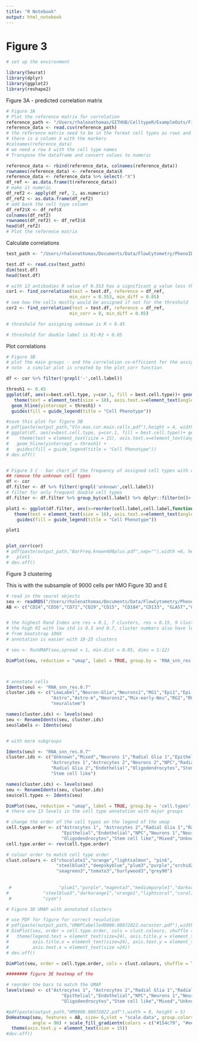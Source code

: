 ```yaml
---
title: "R Notebook"
output: html_notebook
---
```


# Figure 3

```r
# set up the environment

library(Seurat)
library(dplyr)
library(ggplot2)
library(reshape2)

```


Figure 3A - predicted correlation matrix


```r
# Figure 3A 
# Plot the reference matrix for correlation
reference_path <- "/Users/rhalenathomas/GITHUB/CelltypeR/ExampleOuts/FinalReferenceMatrix.csv"
reference_data <- read.csv(reference_path)
# the reference matrix need to be in the format cell types as rows and markers as columns
# there is a column X with the markers
#colnames(reference_data)
# we need a row X with the cell type names
# Transpose the dataframe and convert values to numeric

reference_data <- rbind(reference_data, colnames(reference_data))
rownames(reference_data) <- reference_data$X
reference_data <- reference_data %>% select(-"X")
df_ref <- as.data.frame(t(reference_data))
# make it numeric
df_ref2 <- apply(df_ref, 2, as.numeric)
df_ref2 <- as.data.frame(df_ref2)
# add back the cell type column
df_ref2$X <- df_ref$X
colnames(df_ref2)
rownames(df_ref2) <- df_ref2$X
head(df_ref2)
# Plot the reference matrix


```

Calculate correlations

```r

test_path <- "/Users/rhalenathomas/Documents/Data/FlowCytometry/PhenoID/Analysis/9MBO/prepro_outsjan20-9000cells/prepro_outsretrotransformed_flowset.csv"

test.df <- read.csv(test_path)
dim(test.df)
head(test.df)

# with 13 antibodies R value of 0.553 has a significant p value less than 0.05
cor1 <- find_correlation(test = test.df, reference = df_ref,
                        min_corr = 0.553, min_diff = 0.05)
# see how the cells mostly would be assigned if not for the threshold
cor2 <- find_correlation(test = test.df, reference = df_ref,
                        min_corr = 0, min_diff = 0.05)

# threshold for assigning unknown is R < 0.45

# threshold for double label is R1-R2 < 0.05


```

Plot correlations
```r
# Figure 3B
# plot the main groups - and the correlation co-efficient for the assigned group
# note  a similar plot is created by the plot_corr function

df <- cor %>% filter(!grepl('-',cell.label))

thresh1 <- 0.45
ggplot(df, aes(x=best.cell.type, y=cor.1, fill = best.cell.type))+ geom_violin(trim = FALSE)+ ylim(0,1)+theme_classic()+
   theme(text = element_text(size = 18), axis.text.x=element_text(angle=90, size = 15)) + ylab("correlation coefficient") + xlab("Cell type with max correlation coefficient") +
  geom_hline(yintercept = thresh1) +
  guides(fill = guide_legend(title = "Cell Phenotype"))

#save this plot for figure 3B
# pdf(paste(output_path,"Vln.max.cor.main.cells.pdf"),height = 4, width = 6)
# ggplot(df, aes(x=best.cell.type, y=cor.1, fill = best.cell.type))+ geom_violin(trim = FALSE)+ ylim(0,1)+theme_classic()+
#    theme(text = element_text(size = 15), axis.text.x=element_text(angle=90, size = 12)) + ylab("correlation coefficient") + xlab("Cell type with max correlation coefficient") +
#   geom_hline(yintercept = thresh1) +
#   guides(fill = guide_legend(title = "Cell Phenotype"))
# dev.off()


# Figure 3 C - bar chart of the frequency of assigned cell types with cut-off freq 400
## remove the unknown cell types
df <- cor
df.filter <- df %>% filter(!grepl('unknown',cell.label))
# filter for only frequent double cell types
df.filter <- df.filter %>% group_by(cell.label) %>% dplyr::filter(n()> 500)

plot1 <- ggplot(df.filter, aes(x=reorder(cell.label,cell.label,function(x)-length(x)), fill = cell.label))+ geom_bar()+theme_classic() +
   theme(text = element_text(size = 16), axis.text.x=element_text(angle=90, hjust = 1))+ xlab('Assigned cell type') + ylab('Number of cells') +
    guides(fill = guide_legend(title = "Cell Phenotype")) 

plot1


plot_corr(cor)
# pdf(paste(output_path,"BarFreq.known400plus.pdf",sep=""),width =6, height = 4)
#   plot1
# dev.off()

```





Figure 3 clustering

This is with the subsample of 9000 cells per hMO
Figure 3D and E

```r
# read in the seurat objects
seu <- readRDS("/Users/rhalenathomas/Documents/Data/FlowCytometry/PhenoID/Analysis/9MBO/prepro_outsjan20-9000cells/Figure3/cluster_parameters/retro-louv-moreparm/retrotransLouvainSeuratObject60.Rds")
AB <- c("CD24","CD56","CD71","CD29","CD15", "CD184","CD133", "GLAST","CD44","AQP4","HepaCAM","CD140a", "O4" )


# the highest Rand Index are res = 0.1, 7 clusters, res = 0.15, 9 clusters.  Both very low RI std.
# the high RI with low std is 0.3 and 0.7, cluster numbers also have low std 
# from bootstrap 100X
# annotation is easier with 18-25 clusters 

# seu <- RunUMAP(seu,spread = 1, min.dist = 0.05, dims = 1:12)

DimPlot(seu, reduction = "umap", label = TRUE, group.by = 'RNA_snn_res.0.7', repel = TRUE)



# annotate cells 
Idents(seu) <- "RNA_snn_res.0.7"
cluster.ids <- c("LowLabel","Neuron-Glia","Neurons1","RG1","Epi1","Epi-Astro","Neu-OPC","RG-Astro",
                 "Astro","Astro-m","Neurons2","Mix-early-Neu","RG2","RG3","endo","oligo","stem-epi","stem",
                 "neuralstem")

names(cluster.ids) <- levels(seu)
seu <- RenameIdents(seu, cluster.ids)
seu$labels <- Idents(seu)


# with more subgroups

Idents(seu) <- "RNA_snn_res.0.7"
cluster.ids <- c("Unknown","Mixed","Neurons 1","Radial Glia 1","Epithelial","Astrocytes 1","Neurons 2","Astrocytes 1",
                 "Astrocytes 1","Astrocytes 2","Neurons 2","NPC","Radial Glia 2",
                 "Radial Glia 2","Endothelial","Oligodendrocytes","Stem cell like","Stem cell like",
                 "Stem cell like")

names(cluster.ids) <- levels(seu)
seu <- RenameIdents(seu, cluster.ids)
seu$cell.types <- Idents(seu)

DimPlot(seu, reduction = "umap", label = TRUE, group.by = 'cell.types', repel = TRUE)
# there are 13 levels in the cell type annatotion with major groups

# change the order of the cell types on the legend of the umap
cell.type.order <- c("Astrocytes 1", "Astrocytes 2","Radial Glia 1","Radial Glia 2",
                     "Epithelial","Endothelial","NPC","Neurons 1","Neurons 2",
                     "Oligodendrocytes","Stem cell like","Mixed","Unknown")
cell.type.order <- rev(cell.type.order)

# colour order to match cell type order
clust.colours <- c("chocolate1","orange","lightsalmon", "pink",
                   "steelblue3","deepskyblue","plum3","purple","orchid2",
                   "seagreen3","tomato3","burlywood3","grey90")
                   
                   
 #                  "plum1","purple","magenta3","mediumpurple1","darkorchid","plum3",
#             "steelblue3","darkorange1","orange1","lightcoral","coral1","orangered1","lightsalmon",
 #            "cyan")

# Figure 3D UMAP with annotated clusters

# use PDF for figure for correct resolution
# pdf(paste(output_path,"UMAPlabelled9000.08072022.noraster.pdf"),width = 10, height = 5)
# DimPlot(seu, order = cell.type.order, cols = clust.colours, shuffle = TRUE, raster=FALSE,pt.size = 0.1, label = FALSE) +
#   theme(legend.text = element_text(size=24), axis.title.y = element_text(size=24), 
#         axis.title.x = element_text(size=24), axis.text.y = element_text(size =24),
#         axis.text.x = element_text(size =24))
# dev.off()

DimPlot(seu, order = cell.type.order, cols = clust.colours, shuffle = TRUE, raster=FALSE,pt.size = 0.1, label = TRUE)

######## figure 3E heatmap of the 

# reorder the bars to match the UMAP
levels(seu) <- c("Astrocytes 1", "Astrocytes 2","Radial Glia 1","Radial Glia 2",
                     "Epithelial","Endothelial","NPC","Neurons 1","Neurons 2",
                     "Oligodendrocytes","Stem cell like","Mixed","Unknown")

#pdf(paste(output_path,"HM9000.08072022.pdf"),width = 8, height = 5)
DoHeatmap(seu, features = AB, size= 6,slot = "scale.data", group.colors = clust.colours, disp.max = 2, disp.min = -1.5,
          angle = 90) + scale_fill_gradientn(colors = c("#154c79", "#eeeee4", "#e28743")) + 
  theme(axis.text.y = element_text(size = 15))
#dev.off()


```







